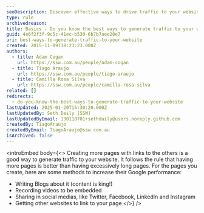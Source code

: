 ```yaml
---
seoDescription: Discover effective ways to drive traffic to your website through linkable pages, blog posts, videos, social media sharing, and collaborative linking.
type: rule
archivedreason:
title: Basics - Do you know the best ways to generate traffic to your website?
guid: 4e6f2f3f-9c5c-41ec-b530-6b7b7aee20e7
uri: best-ways-to-generate-traffic-to-your-website
created: 2015-11-09T18:23:23.000Z
authors:
  - title: Adam Cogan
    url: https://ssw.com.au/people/adam-cogan
  - title: Tiago Araujo
    url: https://ssw.com.au/people/tiago-araujo
  - title: Camilla Rosa Silva
    url: https://ssw.com.au/people/camilla-rosa-silva
related: []
redirects:
  - do-you-know-the-best-ways-to-generate-traffic-to-your-website
lastUpdated: 2025-01-20T15:30:20.000Z
lastUpdatedBy: Seth Daily [SSW]
lastUpdatedByEmail: 130118701+sethdaily@users.noreply.github.com
createdBy: TiagoAraujo
createdByEmail: TiagoAraujo@ssw.com.au
isArchived: false
---
```


<introEmbed
  body={<>
Creating more pages with links to the others is a good way to generate traffic to your website. It follows the rule that having more pages is better than having excessively long pages. For the pages you create, here are some methods to increase their Google performance:

* Writing Blogs about it (content is king!)
* Recording videos to be embedded
* Sharing in social medias, like Twitter, Facebook, LinkedIn and Instagram
* Getting other websites to link to your page
  </>}
/>
